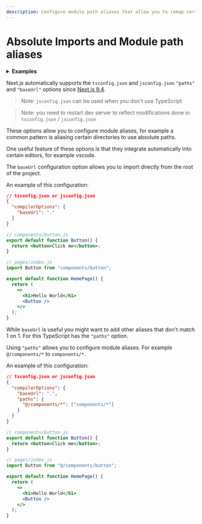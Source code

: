 ```yaml
---
description: Configure module path aliases that allow you to remap certain import paths.
---
```


# Absolute Imports and Module path aliases

<details>
  <summary>
    <b>Examples</b>
  </summary>
  <ul>
    <li>
      <a href="https://github.com/vercel/next.js/tree/canary/examples/with-absolute-imports">
        Absolute Imports
      </a>
    </li>
  </ul>
</details>

Next.js automatically supports the `tsconfig.json` and `jsconfig.json` `"paths"` and `"baseUrl"` options since [Next.js 9.4](https://nextjs.org/blog/next-9-4).

> Note: `jsconfig.json` can be used when you don't use TypeScript

> Note: you need to restart dev server to reflect modifications done in `tsconfig.json` / `jsconfig.json`

These options allow you to configure module aliases, for example a common pattern is aliasing certain directories to use absolute paths.

One useful feature of these options is that they integrate automatically into certain editors, for example vscode.

The `baseUrl` configuration option allows you to import directly from the root of the project.

An example of this configuration:

```json
// tsconfig.json or jsconfig.json
{
  "compilerOptions": {
    "baseUrl": "."
  }
}
```

```jsx
// components/button.js
export default function Button() {
  return <button>Click me</button>;
}
```

```jsx
// pages/index.js
import Button from "components/button";

export default function HomePage() {
  return (
    <>
      <h1>Hello World</h1>
      <Button />
    </>
  );
}
```

While `baseUrl` is useful you might want to add other aliases that don't match 1 on 1. For this TypeScript has the `"paths"` option.

Using `"paths"` allows you to configure module aliases. For example `@/components/*` to `components/*`.

An example of this configuration:

```json
// tsconfig.json or jsconfig.json
{
  "compilerOptions": {
    "baseUrl": ".",
    "paths": {
      "@/components/*": ["components/*"]
    }
  }
}
```

```jsx
// components/button.js
export default function Button() {
  return <button>Click me</button>;
}
```

```jsx
// pages/index.js
import Button from "@/components/button";

export default function HomePage() {
  return (
    <>
      <h1>Hello World</h1>
      <Button />
    </>
  );
}
```

